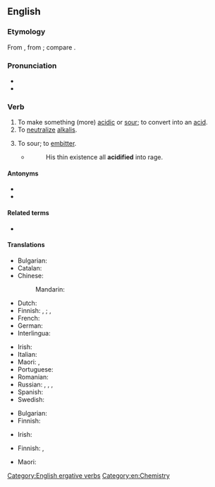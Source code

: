 ==English==

===Etymology===
From {{suffix|en|acid|ify}}, from {{uder|en|la|acidus||sour, acid}}; compare {{cog|fr|acidifier}}.

===Pronunciation===
* {{IPA|en|/əˈsɪdɪfaɪ/}}
* {{audio|en|En-us-acidify.ogg|Audio (US)}}

===Verb===
{{en-verb}} {{tlb|en|transitive}}

# To make something (more) [[acidic]] or [[sour]]; to convert into an [[acid]].
# To [[neutralize]] [[alkali]]s.
#: {{ux|en|to '''acidify''' sugar}}
# {{lb|en|figurative}} To sour; to [[embitter]].
#* {{RQ:Carlyle French Revolution}}
#*: His thin existence all '''acidified''' into rage.

====Antonyms====
{{sense|chemistry}}
* {{l|en|alkalify}}
* {{l|en|basify}}

====Related terms====
* {{l|en|acidification}}

====Translations====
{{trans-top|to make something acidic}}
* Bulgarian: {{t|bg|подкислявам}}
* Catalan: {{t+|ca|acidificar}}
* Chinese:
*: Mandarin: {{t+|cmn|酸化|tr=suānhuà|sc=Hani}}
* Dutch: {{t+|nl|verzuren}}
* Finnish: {{t|fi|happamoittaa}}, {{t|fi|happamoitua}}; {{t|fi|hapottaa}}, {{t|fi|hapottua}}
* French: {{t+|fr|acidifier}}
* German: {{t+|de|säuern}}
* Interlingua: {{t|ia|acidificar}}
{{trans-mid}}
* Irish: {{t|ga|aigéadaigh}}
* Italian: {{t+|it|acidificare}}
* Maori: {{t|mi|whakakawa}}, {{t|mi|whakawaikawa}}
* Portuguese: {{t+|pt|acidificar}}
* Romanian: {{t+|ro|acidifica}}
* Russian: {{t+|ru|окисля́ть|impf}}, {{t+|ru|оки́слить|pf}}, {{t+|ru|подкисля́ть|impf}}, {{t+|ru|подки́слить|pf}}
* Spanish: {{t+|es|acidificar}}
* Swedish: {{t+|sv|syra}}
{{trans-bottom}}

{{trans-top|to neutralize alkalis}}
* Bulgarian: {{t+|bg|неутрализирам}}
* Finnish: {{t|fi|hapottaa}}
{{trans-mid}}
* Irish: {{t|ga|aigéadaigh}}
{{trans-bottom}}

{{trans-top|to embitter}}
* Finnish: {{t|fi|katkeroittaa}}, {{t|fi|katkeroitua}}
{{trans-mid}}
* Maori: {{t|mi|whakakawa}}
{{trans-bottom}}

[[Category:English ergative verbs]]
[[Category:en:Chemistry]]